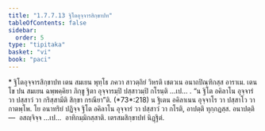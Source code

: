 ```yaml
---
title: "1.7.7.13 ฐิโตอุจฺจารสิกฺขาปท"
tableOfContents: false
sidebar:
  order: 5
type: "tipitaka"
basket: "vi"
book: "paci"
---
```



<DynamicBreadcrumb />

<Paragraph type="center" book="paci">
* ฐิโตอุจฺจารสิกฺขาปท
</Paragraph>

<Division number="651" book="paci">

<Paragraph number="2072" book="paci">
เตน สมเยน พุทฺโธ ภควา สาวตฺถิยํ วิหรติ เชตวเน อนาถปิณฺฑิกสฺส อาราเม. เตน โข ปน สมเยน ฉพฺพคฺคิยา ภิกฺขู ฐิตา อุจฺจารมฺปิ ปสฺสาวมฺปิ กโรนฺติ …เป… .
</Paragraph>

<Paragraph number="2073" book="paci">
<Emphasis>“น ฐิโต อคิลาโน อุจฺจารํ วา ปสฺสาวํ วา กริสฺสามีติ สิกฺขา กรณียา”</Emphasis>ติ. (*73*:<Emphasis>218</Emphasis>)
</Paragraph>

<Paragraph number="2074" book="paci">
น ฐิเตน อคิลาเนน อุจฺจาโร วา ปสฺสาโว วา กาตพฺโพ. โย อนาทริยํ ปฏิจฺจ ฐิโต อคิลาโน อุจฺจารํ วา ปสฺสาวํ วา กโรติ, อาปตฺติ ทุกฺกฏสฺส.
</Paragraph>

<Paragraph number="2075" book="paci">
อนาปตฺติ—  อสญฺจิจฺจ …เป…  อาทิกมฺมิกสฺสาติ.

</Paragraph>
</Division>

<Paragraph number="2076" type="center" book="paci">
เตรสมสิกฺขาปทํ นิฏฺฐิตํ.
</Paragraph>